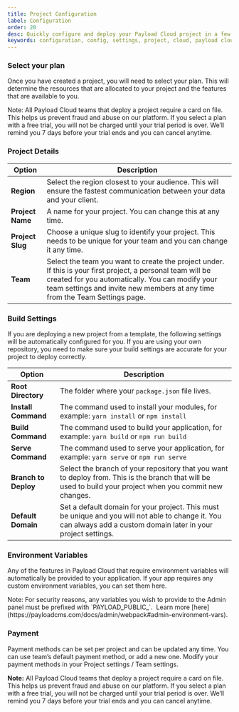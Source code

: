 ```yaml
---
title: Project Configuration
label: Configuration
order: 20
desc: Quickly configure and deploy your Payload Cloud project in a few simple steps.
keywords: configuration, config, settings, project, cloud, payload cloud, deploy, deployment
---
```


### Select your plan

Once you have created a project, you will need to select your plan. This will determine the resources that are allocated to your project and the features that are available to you.

<Banner type="success">
  Note: All Payload Cloud teams that deploy a project require a card on file.
  This helps us prevent fraud and abuse on our platform. If you select a plan
  with a free trial, you will not be charged until your trial period is over.
  We’ll remind you 7 days before your trial ends and you can cancel anytime.
</Banner>

### Project Details

| Option           | Description                                                                                                                                                                                                                                   |
| ---------------- | --------------------------------------------------------------------------------------------------------------------------------------------------------------------------------------------------------------------------------------------- |
| **Region**       | Select the region closest to your audience. This will ensure the fastest communication between your data and your client.                                                                                                                     |
| **Project Name** | A name for your project. You can change this at any time.                                                                                                                                                                                     |
| **Project Slug** | Choose a unique slug to identify your project. This needs to be unique for your team and you can change it any time.                                                                                                                          |
| **Team**         | Select the team you want to create the project under. If this is your first project, a personal team will be created for you automatically. You can modify your team settings and invite new members at any time from the Team Settings page. |

### Build Settings

If you are deploying a new project from a template, the following settings will be automatically configured for you. If you are using your own repository, you need to make sure your build settings are accurate for your project to deploy correctly.

| Option               | Description                                                                                                                                                       |
| -------------------- | ----------------------------------------------------------------------------------------------------------------------------------------------------------------- |
| **Root Directory**   | The folder where your `package.json` file lives.                                                                                                                  |
| **Install Command**  | The command used to install your modules, for example: `yarn install` or `npm install`                                                                            |
| **Build Command**    | The command used to build your application, for example: `yarn build` or `npm run build`                                                                          |
| **Serve Command**    | The command used to serve your application, for example: `yarn serve` or `npm run serve`                                                                          |
| **Branch to Deploy** | Select the branch of your repository that you want to deploy from. This is the branch that will be used to build your project when you commit new changes.        |
| **Default Domain**   | Set a default domain for your project. This must be unique and you will not able to change it. You can always add a custom domain later in your project settings. |

### Environment Variables

Any of the features in Payload Cloud that require environment variables will automatically be provided to your application. If your app requires any custom environment variables, you can set them here.

<Banner type="warning">
  Note: For security reasons, any variables you wish to provide to the Admin
  panel must be prefixed with `PAYLOAD_PUBLIC_`.  Learn more
  [here](https://payloadcms.com/docs/admin/webpack#admin-environment-vars).
</Banner>

### Payment

Payment methods can be set per project and can be updated any time. You can use team’s default payment method, or add a new one. Modify your payment methods in your Project settings / Team settings.

<Banner type="success">
  <strong>Note:</strong> All Payload Cloud teams that deploy a project require a
  card on file. This helps us prevent fraud and abuse on our platform. If you
  select a plan with a free trial, you will not be charged until your trial
  period is over. We’ll remind you 7 days before your trial ends and you can
  cancel anytime.
</Banner>
